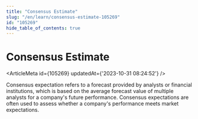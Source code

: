 ```yaml
---
title: "Consensus Estimate"
slug: "/en/learn/consensus-estimate-105269"
id: "105269"
hide_table_of_contents: true
---
```



# Consensus Estimate

<ArticleMeta id={105269} updatedAt={'2023-10-31 08:24:52'} />
<div className='border-solid border-b border-t-0 my-4 border-[var(--ifm-color-gray-300)]' />

Consensus expectation refers to a forecast provided by analysts or financial institutions, which is based on the average forecast value of multiple analysts for a company's future performance. Consensus expectations are often used to assess whether a company's performance meets market expectations.
